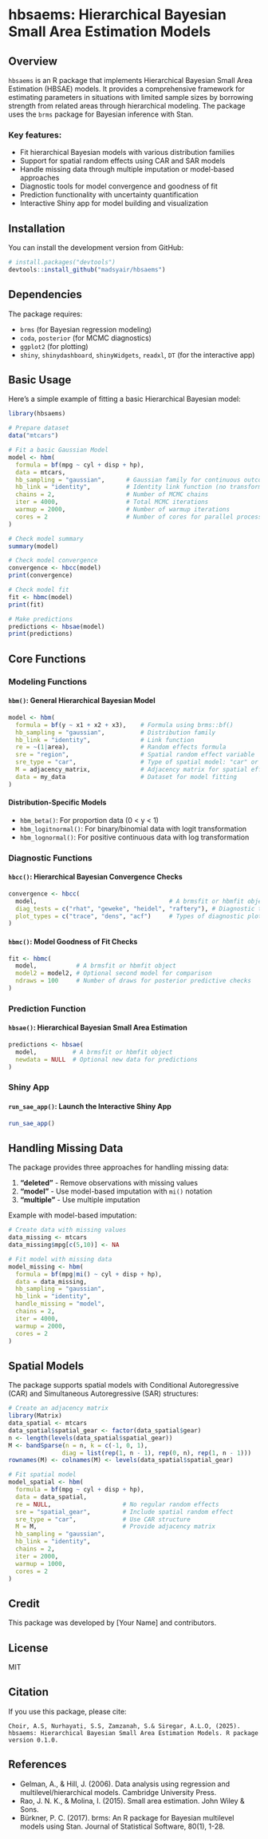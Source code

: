 # hbsaems: Hierarchical Bayesian Small Area Estimation Models

## Overview

`hbsaems` is an R package that implements Hierarchical Bayesian Small Area Estimation (HBSAE) models. It provides a comprehensive framework for estimating parameters in situations with limited sample sizes by borrowing strength from related areas through hierarchical modeling. The package uses the `brms` package for Bayesian inference with Stan.

### Key features:

- Fit hierarchical Bayesian models with various distribution families
- Support for spatial random effects using CAR and SAR models
- Handle missing data through multiple imputation or model-based approaches
- Diagnostic tools for model convergence and goodness of fit
- Prediction functionality with uncertainty quantification
- Interactive Shiny app for model building and visualization

## Installation

You can install the development version from GitHub:

```r
# install.packages("devtools")
devtools::install_github("madsyair/hbsaems")
```

## Dependencies

The package requires:

- `brms` (for Bayesian regression modeling)
- `coda`, `posterior` (for MCMC diagnostics)
- `ggplot2` (for plotting)
- `shiny`, `shinydashboard`, `shinyWidgets`, `readxl`, `DT` (for the interactive app)

## Basic Usage

Here's a simple example of fitting a basic Hierarchical Bayesian model:

```r
library(hbsaems)

# Prepare dataset
data("mtcars")

# Fit a basic Gaussian Model
model <- hbm(
  formula = bf(mpg ~ cyl + disp + hp),
  data = mtcars,
  hb_sampling = "gaussian",      # Gaussian family for continuous outcomes
  hb_link = "identity",          # Identity link function (no transformation)
  chains = 2,                    # Number of MCMC chains
  iter = 4000,                   # Total MCMC iterations
  warmup = 2000,                 # Number of warmup iterations
  cores = 2                      # Number of cores for parallel processing
)

# Check model summary
summary(model)

# Check model convergence
convergence <- hbcc(model)
print(convergence)

# Check model fit
fit <- hbmc(model)
print(fit)

# Make predictions
predictions <- hbsae(model)
print(predictions)
```

## Core Functions

### Modeling Functions

#### `hbm()`: General Hierarchical Bayesian Model

```r
model <- hbm(
  formula = bf(y ~ x1 + x2 + x3),    # Formula using brms::bf()
  hb_sampling = "gaussian",          # Distribution family
  hb_link = "identity",              # Link function
  re = ~(1|area),                    # Random effects formula
  sre = "region",                    # Spatial random effect variable
  sre_type = "car",                  # Type of spatial model: "car" or "sar"
  M = adjacency_matrix,              # Adjacency matrix for spatial effects
  data = my_data                     # Dataset for model fitting
)
```

#### Distribution-Specific Models

- `hbm_beta()`: For proportion data (0 < y < 1)
- `hbm_logitnormal()`: For binary/binomial data with logit transformation
- `hbm_lognormal()`: For positive continuous data with log transformation

### Diagnostic Functions

#### `hbcc()`: Hierarchical Bayesian Convergence Checks

```r
convergence <- hbcc(
  model,                                     # A brmsfit or hbmfit object
  diag_tests = c("rhat", "geweke", "heidel", "raftery"), # Diagnostic tests
  plot_types = c("trace", "dens", "acf")     # Types of diagnostic plots
)
```

#### `hbmc()`: Model Goodness of Fit Checks

```r
fit <- hbmc(
  model,           # A brmsfit or hbmfit object
  model2 = model2, # Optional second model for comparison
  ndraws = 100     # Number of draws for posterior predictive checks
)
```

### Prediction Function

#### `hbsae()`: Hierarchical Bayesian Small Area Estimation

```r
predictions <- hbsae(
  model,          # A brmsfit or hbmfit object
  newdata = NULL  # Optional new data for predictions
)
```

### Shiny App

#### `run_sae_app()`: Launch the Interactive Shiny App

```r
run_sae_app()
```

## Handling Missing Data

The package provides three approaches for handling missing data:

1. **"deleted"** - Remove observations with missing values
2. **"model"** - Use model-based imputation with `mi()` notation
3. **"multiple"** - Use multiple imputation

Example with model-based imputation:

```r
# Create data with missing values
data_missing <- mtcars
data_missing$mpg[c(5,10)] <- NA

# Fit model with missing data
model_missing <- hbm(
  formula = bf(mpg|mi() ~ cyl + disp + hp),
  data = data_missing,
  hb_sampling = "gaussian",
  hb_link = "identity",
  handle_missing = "model",
  chains = 2,
  iter = 4000,
  warmup = 2000,
  cores = 2
)
```

## Spatial Models

The package supports spatial models with Conditional Autoregressive (CAR) and Simultaneous Autoregressive (SAR) structures:

```r
# Create an adjacency matrix
library(Matrix)
data_spatial <- mtcars
data_spatial$spatial_gear <- factor(data_spatial$gear)
n <- length(levels(data_spatial$spatial_gear))
M <- bandSparse(n = n, k = c(-1, 0, 1), 
               diag = list(rep(1, n - 1), rep(0, n), rep(1, n - 1)))
rownames(M) <- colnames(M) <- levels(data_spatial$spatial_gear)

# Fit spatial model
model_spatial <- hbm(
  formula = bf(mpg ~ cyl + disp + hp),
  data = data_spatial,
  re = NULL,                    # No regular random effects
  sre = "spatial_gear",         # Include spatial random effect
  sre_type = "car",             # Use CAR structure
  M = M,                        # Provide adjacency matrix
  hb_sampling = "gaussian",
  hb_link = "identity",
  chains = 2,
  iter = 2000,
  warmup = 1000,
  cores = 2
)
```

## Credit

This package was developed by [Your Name] and contributors.

## License

MIT

## Citation

If you use this package, please cite:

```
Choir, A.S, Nurhayati, S.S, Zamzanah, S.& Siregar, A.L.O, (2025). hbsaems: Hierarchical Bayesian Small Area Estimation Models. R package version 0.1.0.
```

## References

- Gelman, A., & Hill, J. (2006). Data analysis using regression and multilevel/hierarchical models. Cambridge University Press.
- Rao, J. N. K., & Molina, I. (2015). Small area estimation. John Wiley & Sons.
- Bürkner, P. C. (2017). brms: An R package for Bayesian multilevel models using Stan. Journal of Statistical Software, 80(1), 1-28.